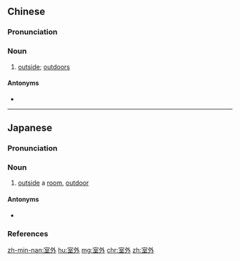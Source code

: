 ==Chinese==
{{zh-forms}}

===Pronunciation===
{{zh-pron
|m=室wài
|c=sat1 ngoi6
|mn=sek-gōa
|cat=n
}}

===Noun===
{{zh-noun}}

# [[outside]]; [[outdoors]]

====Antonyms====
* {{zh-l|室內}}

----

==Japanese==
{{ja-kanjitab|しつ|がい|yomi=o}}

===Pronunciation===
{{ja-pron|yomi=kanon|しつがい|acc=2|dev=1|acc_ref=DJR,NHK}}

===Noun===
{{ja-noun|しつがい|hhira=しつぐわい}}

# [[outside]] a [[room]], [[outdoor]]

====Antonyms====
* {{ja-r|室内|しつない}}

===References===
<references/>

[[zh-min-nan:室外]]
[[hu:室外]]
[[mg:室外]]
[[chr:室外]]
[[zh:室外]]
